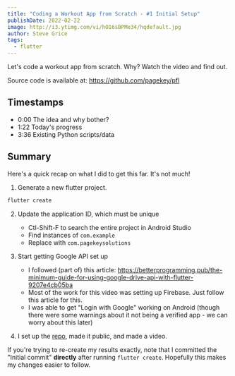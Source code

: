 ```yaml
---
title: "Coding a Workout App from Scratch - #1 Initial Setup"
publishDate: 2022-02-22
image: http://i3.ytimg.com/vi/hO16sBPMe34/hqdefault.jpg
author: Steve Grice
tags:
  - flutter
---
```


Let's code a workout app from scratch. Why? Watch the video and find out.


<BlogYoutubeVideo videoId="hO16sBPMe34" />

Source code is available at: https://github.com/pagekey/pfl

## Timestamps

- 0:00 The idea and why bother?
- 1:22 Today's progress
- 3:36 Existing Python scripts/data

## Summary

Here's a quick recap on what I did to get this far. It's not much!

1. Generate a new flutter project.

```bash
flutter create
```

2. Update the application ID, which must be unique
    - Ctl-Shift-F to search the entire project in Android Studio 
    - Find instances of `com.example`
    - Replace with `com.pagekeysolutions`

3. Start getting Google API set up
    - I followed (part of) this article: https://betterprogramming.pub/the-minimum-guide-for-using-google-drive-api-with-flutter-9207e4cb05ba
	- Most of the work for this video was setting up Firebase. Just follow this article for this.
	- I was able to get "Login with Google" working on Android (though there were some warnings about it not being a verified app - we can worry about this later)

4. I set up the [repo](https://github.com/pagekey/pfl), made it public, and made a video.

If you're trying to re-create my results exactly, note that I committed the "Initial commit" **directly** after running `flutter create`. Hopefully this makes my changes easier to follow.
